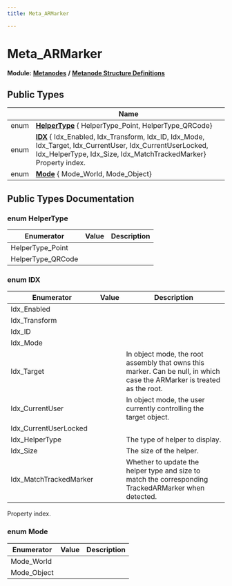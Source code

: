 ```yaml
---
title: Meta_ARMarker

---
```


# Meta_ARMarker

**Module:** **[Metanodes](../Modules/group__api__metanodes.mdx)** **/** **[Metanode Structure Definitions](../Modules/group__api__metadefs.mdx)**





## Public Types

|                | Name           |
| -------------- | -------------- |
| enum| **[HelperType](../Classes/struct_meta___a_r_marker.mdx#enum-helpertype)** { HelperType_Point, HelperType_QRCode} |
| enum| **[IDX](../Classes/struct_meta___a_r_marker.mdx#enum-idx)** { Idx_Enabled, Idx_Transform, Idx_ID, Idx_Mode, Idx_Target, Idx_CurrentUser, Idx_CurrentUserLocked, Idx_HelperType, Idx_Size, Idx_MatchTrackedMarker}<br />Property index.  |
| enum| **[Mode](../Classes/struct_meta___a_r_marker.mdx#enum-mode)** { Mode_World, Mode_Object} |

## Public Types Documentation

### enum HelperType

| Enumerator | Value | Description |
| ---------- | ----- | ----------- |
| HelperType_Point | |   |
| HelperType_QRCode | |   |




### enum IDX

| Enumerator | Value | Description |
| ---------- | ----- | ----------- |
| Idx_Enabled | |   |
| Idx_Transform | |   |
| Idx_ID | |   |
| Idx_Mode | |   |
| Idx_Target | | In object mode, the root assembly that owns this marker. Can be null, in which case the ARMarker is treated as the root.   |
| Idx_CurrentUser | | In object mode, the user currently controlling the target object.   |
| Idx_CurrentUserLocked | |   |
| Idx_HelperType | | The type of helper to display.   |
| Idx_Size | | The size of the helper.   |
| Idx_MatchTrackedMarker | | Whether to update the helper type and size to match the corresponding TrackedARMarker when detected.   |



Property index. 

### enum Mode

| Enumerator | Value | Description |
| ---------- | ----- | ----------- |
| Mode_World | |   |
| Mode_Object | |   |




